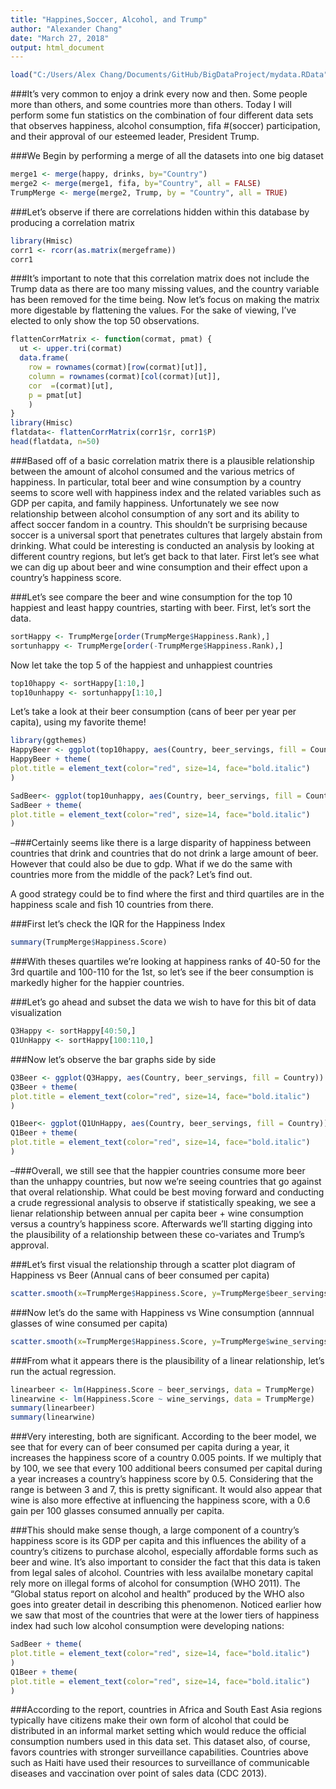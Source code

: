 ```yaml
---
title: "Happines,Soccer, Alcohol, and Trump"
author: "Alexander Chang"
date: "March 27, 2018"
output: html_document
---
```

```r
load("C:/Users/Alex Chang/Documents/GitHub/BigDataProject/mydata.RData")
```



###It's very common to enjoy a drink every now and then.  Some people more than others, and some countries more than others.  Today I will perform some fun statistics on the combination of four different data sets that observes happiness, alcohol consumption, fifa #(soccer) participation, and their approval of our esteemed leader, President Trump. 

###We Begin by performing a merge of all the datasets into one big dataset 

```r
merge1 <- merge(happy, drinks, by="Country")
merge2 <- merge(merge1, fifa, by="Country", all = FALSE)
TrumpMerge <- merge(merge2, Trump, by = "Country", all = TRUE)

```


###Let's observe if there are correlations hidden within this database by producing a correlation matrix 

```r
library(Hmisc)
corr1 <- rcorr(as.matrix(mergeframe))
corr1
```

###It's important to note that this correlation matrix does not include the Trump data as there are too many missing values, and the country variable has been removed for the time being. Now let's focus on making the matrix more digestable by flattening the values.  For the sake of viewing, I've elected to only show the top 50 observations. 

```r
flattenCorrMatrix <- function(cormat, pmat) {
  ut <- upper.tri(cormat)
  data.frame(
    row = rownames(cormat)[row(cormat)[ut]],
    column = rownames(cormat)[col(cormat)[ut]],
    cor  =(cormat)[ut],
    p = pmat[ut]
    )
}
library(Hmisc)
flatdata<- flattenCorrMatrix(corr1$r, corr1$P)
head(flatdata, n=50)
```

###Based off of a basic correlation matrix there is a plausible relationship between the amount of alcohol consumed and the various metrics of happiness.  In particular, total beer and wine consumption by a country seems to score well with happiness index and the related variables such as GDP per capita, and family happiness. Unfortunately we see now relationship between alcohol consumption of any sort and its ability to affect soccer fandom in a country.  This shouldn't be surprising because soccer is a universal sport that penetrates cultures that largely abstain from drinking.   What could be interesting is conducted an analysis by looking at different country regions, but let's get back to that later.  First let's see what we can dig up about beer and wine consumption and their effect upon a country's happiness score. 

###Let's see compare the beer and wine consumption for the top 10 happiest and least happy countries, starting with beer. First, let's sort the data. 


```r
sortHappy <- TrumpMerge[order(TrumpMerge$Happiness.Rank),]
sortunhappy <- TrumpMerge[order(-TrumpMerge$Happiness.Rank),]
```
Now let take the top 5 of the happiest and unhappiest countries 
```r
top10happy <- sortHappy[1:10,]
top10unhappy <- sortunhappy[1:10,]
```
Let's take a look at their beer consumption (cans of beer per year per capita), using my favorite theme!
```r
library(ggthemes)
HappyBeer <- ggplot(top10happy, aes(Country, beer_servings, fill = Country)) + geom_col()  +  theme_fivethirtyeight() + theme(axis.text.x = element_blank(),) + ggtitle("Bar Chart of Top 10 Most Happy Country's Beer Consumption") + xlab("") + ylab("Annual Cans of beer consumed per capita")
HappyBeer + theme(
plot.title = element_text(color="red", size=14, face="bold.italic")
)

SadBeer<- ggplot(top10unhappy, aes(Country, beer_servings, fill = Country)) + geom_col()  + scale_color_fivethirtyeight("Country") + theme_fivethirtyeight() + theme(axis.text.x = element_blank(),) + ggtitle("Bar Chart of Top 10 Least Happy Country's Beer Consumption")
SadBeer + theme(
plot.title = element_text(color="red", size=14, face="bold.italic")
)
```
--###Certainly seems like there is a large disparity of happiness between countries that drink and countries that do not drink a large amount of beer.  However that could also be due to gdp.  What if we do the same with countries more from the middle of the pack?  Let's find out. 

A good strategy could be to find where the first and third quartiles are in the happiness scale and fish 10 countries from there. 

###First let's check the IQR for the Happiness Index
```r
summary(TrumpMerge$Happiness.Score)
```

###With theses quartiles we're looking at happiness ranks of 40-50 for the 3rd quartile and 100-110 for the 1st, so let's see if the beer consumption is markedly higher for the happier countries.  


###Let's go ahead and subset the data we wish to have for this bit of data visualization
```r
Q3Happy <- sortHappy[40:50,]
Q1UnHappy <- sortHappy[100:110,]
```
###Now let's observe the bar graphs side by side 
```r
Q3Beer <- ggplot(Q3Happy, aes(Country, beer_servings, fill = Country)) + geom_col()  +  theme_fivethirtyeight() + theme(axis.text.x = element_blank(),) + ggtitle("Bar Chart of Upper Quartile Most Happy Country's Beer Consumption") + xlab("") + ylab("Annual Cans of beer consumed per capita")
Q3Beer + theme(
plot.title = element_text(color="red", size=14, face="bold.italic")
)

Q1Beer<- ggplot(Q1UnHappy, aes(Country, beer_servings, fill = Country)) + geom_col()  + scale_color_fivethirtyeight("Country") + theme_fivethirtyeight() + theme(axis.text.x = element_blank(),) + ggtitle("Bar Chart of Lower Quartile of Least Happy Country's Beer Consumption")
Q1Beer + theme(
plot.title = element_text(color="red", size=14, face="bold.italic")
)
```
--###Overall, we still see that the happier countries consume more beer than the unhappy countries, but now we're seeing countries that go against that overal relationship.  What could be best moving forward and conducting a crude regressional analysis to observe if statistically speaking, we see a lienar relationship between annual per capita beer + wine consumption versus a country's happiness score.  Afterwards we'll starting digging into the plausibility of a relationship between these co-variates and Trump's approval.

###Let's first visual the relationship through a scatter plot diagram of Happiness vs Beer (Annual cans of beer consumed per capita)

```r
scatter.smooth(x=TrumpMerge$Happiness.Score, y=TrumpMerge$beer_servings, main="Happiness Score vs Annual Cans of Beer per Capita")  # scatterplot
```

###Now let's do the same with Happiness vs Wine consumption (annnual glasses of wine consumed per capita)
```r
scatter.smooth(x=TrumpMerge$Happiness.Score, y=TrumpMerge$wine_servings, main="Happiness.Score Vs Annual glasses of wine per capita")  # scatterplot
```

###From what it appears there is the plausibility of a linear relationship, let's run the actual regression. 
```r
linearbeer <- lm(Happiness.Score ~ beer_servings, data = TrumpMerge)
linearwine <- lm(Happiness.Score ~ wine_servings, data = TrumpMerge)
summary(linearbeer)
summary(linearwine)
```
###Very interesting, both are significant.  According to the beer model, we see that for every can of beer consumed per capita during a year, it increases the happiness score of a country 0.005 points.  If we multiply that by 100, we see that every 100 additional beers consumed per capital during a year increases a country's happiness score by 0.5.  Considering that the range is between 3 and 7, this is pretty significant.  It would also appear that wine is also more effective at influencing the happiness score, with a 0.6 gain per 100 glasses consumed annually per capita.  

###This should make sense though, a large component of a country's happiness score is its GDP per capita and this influences the ability of a country's citizens to purchase alcohol, especially affordable forms such as beer and wine.  It's also important to consider the fact that this data is taken from legal sales of alcohol.  Countries with less availalbe monetary capital rely more on illegal forms of alcohol for consumption (WHO 2011).  The "Global status report on alcohol and health" produced by the WHO also goes into greater detail in describing this phenomenon.   Noticed earlier how we saw that most of the countries that were at the lower tiers of happiness index had such low alcohol consumption were developing nations: 
```r
SadBeer + theme(
plot.title = element_text(color="red", size=14, face="bold.italic")
)
Q1Beer + theme(
plot.title = element_text(color="red", size=14, face="bold.italic")
)
```
###According to the report, countries in Africa and South East Asia regions typically have citizens make their own form of alcohol that could be distributed in an informal market setting which would reduce the official consumption numbers used in this data set. This dataset also, of course, favors countries with stronger surveillance capabilities.  Countries above such as Haiti have used their resources to surveillance of communicable diseases and vaccination over point of sales data (CDC 2013).  
